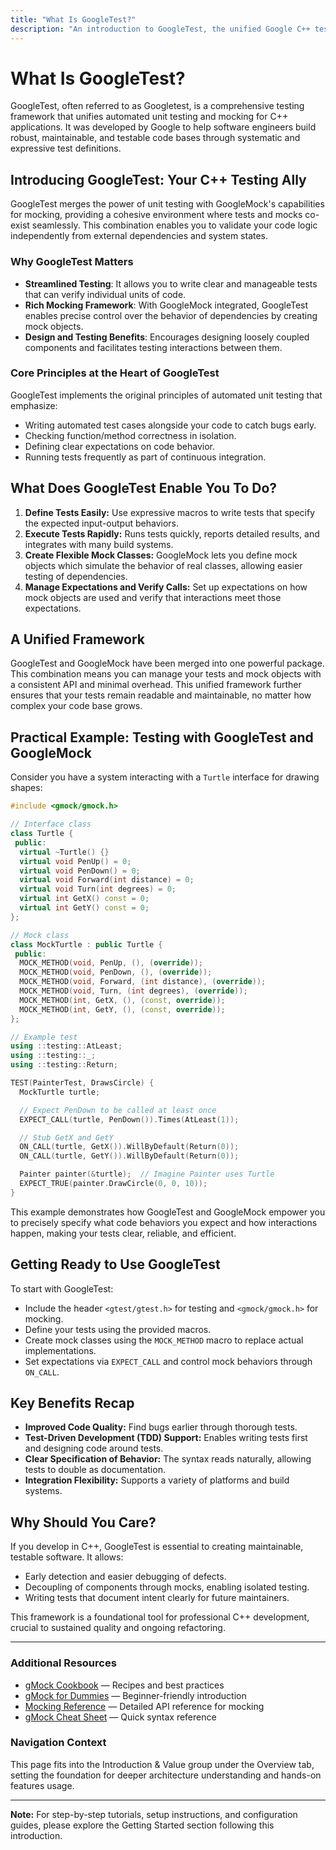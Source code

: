 ```yaml
---
title: "What Is GoogleTest?"
description: "An introduction to GoogleTest, the unified Google C++ test framework, detailing its merger with GoogleMock, scope, and the principles of automated unit testing it implements. Outlines what makes GoogleTest a critical tool for robust C++ software engineering."
---
```


# What Is GoogleTest?

GoogleTest, often referred to as Googletest, is a comprehensive testing framework that unifies automated unit testing and mocking for C++ applications. It was developed by Google to help software engineers build robust, maintainable, and testable code bases through systematic and expressive test definitions.

## Introducing GoogleTest: Your C++ Testing Ally

GoogleTest merges the power of unit testing with GoogleMock's capabilities for mocking, providing a cohesive environment where tests and mocks co-exist seamlessly. This combination enables you to validate your code logic independently from external dependencies and system states.

### Why GoogleTest Matters

- **Streamlined Testing**: It allows you to write clear and manageable tests that can verify individual units of code.
- **Rich Mocking Framework**: With GoogleMock integrated, GoogleTest enables precise control over the behavior of dependencies by creating mock objects.
- **Design and Testing Benefits**: Encourages designing loosely coupled components and facilitates testing interactions between them.

### Core Principles at the Heart of GoogleTest

GoogleTest implements the original principles of automated unit testing that emphasize:

- Writing automated test cases alongside your code to catch bugs early.
- Checking function/method correctness in isolation.
- Defining clear expectations on code behavior.
- Running tests frequently as part of continuous integration.

## What Does GoogleTest Enable You To Do?

1. **Define Tests Easily:** Use expressive macros to write tests that specify the expected input-output behaviors.
2. **Execute Tests Rapidly:** Runs tests quickly, reports detailed results, and integrates with many build systems.
3. **Create Flexible Mock Classes:** GoogleMock lets you define mock objects which simulate the behavior of real classes, allowing easier testing of dependencies.
4. **Manage Expectations and Verify Calls:** Set up expectations on how mock objects are used and verify that interactions meet those expectations.

## A Unified Framework

GoogleTest and GoogleMock have been merged into one powerful package. This combination means you can manage your tests and mock objects with a consistent API and minimal overhead. This unified framework further ensures that your tests remain readable and maintainable, no matter how complex your code base grows.

## Practical Example: Testing with GoogleTest and GoogleMock

Consider you have a system interacting with a `Turtle` interface for drawing shapes:

```cpp
#include <gmock/gmock.h>

// Interface class
class Turtle {
 public:
  virtual ~Turtle() {}
  virtual void PenUp() = 0;
  virtual void PenDown() = 0;
  virtual void Forward(int distance) = 0;
  virtual void Turn(int degrees) = 0;
  virtual int GetX() const = 0;
  virtual int GetY() const = 0;
};

// Mock class
class MockTurtle : public Turtle {
 public:
  MOCK_METHOD(void, PenUp, (), (override));
  MOCK_METHOD(void, PenDown, (), (override));
  MOCK_METHOD(void, Forward, (int distance), (override));
  MOCK_METHOD(void, Turn, (int degrees), (override));
  MOCK_METHOD(int, GetX, (), (const, override));
  MOCK_METHOD(int, GetY, (), (const, override));
};

// Example test
using ::testing::AtLeast;
using ::testing::_;
using ::testing::Return;

TEST(PainterTest, DrawsCircle) {
  MockTurtle turtle;

  // Expect PenDown to be called at least once
  EXPECT_CALL(turtle, PenDown()).Times(AtLeast(1));

  // Stub GetX and GetY
  ON_CALL(turtle, GetX()).WillByDefault(Return(0));
  ON_CALL(turtle, GetY()).WillByDefault(Return(0));

  Painter painter(&turtle);  // Imagine Painter uses Turtle
  EXPECT_TRUE(painter.DrawCircle(0, 0, 10));
}
```

This example demonstrates how GoogleTest and GoogleMock empower you to precisely specify what code behaviors you expect and how interactions happen, making your tests clear, reliable, and efficient.

## Getting Ready to Use GoogleTest

To start with GoogleTest:

- Include the header `<gtest/gtest.h>` for testing and `<gmock/gmock.h>` for mocking.
- Define your tests using the provided macros.
- Create mock classes using the `MOCK_METHOD` macro to replace actual implementations.
- Set expectations via `EXPECT_CALL` and control mock behaviors through `ON_CALL`.

## Key Benefits Recap

- **Improved Code Quality:** Find bugs earlier through thorough tests.
- **Test-Driven Development (TDD) Support:** Enables writing tests first and designing code around tests.
- **Clear Specification of Behavior:** The syntax reads naturally, allowing tests to double as documentation.
- **Integration Flexibility:** Supports a variety of platforms and build systems.

## Why Should You Care?

If you develop in C++, GoogleTest is essential to creating maintainable, testable software. It allows:

- Early detection and easier debugging of defects.
- Decoupling of components through mocks, enabling isolated testing.
- Writing tests that document intent clearly for future maintainers.

This framework is a foundational tool for professional C++ development, crucial to sustained quality and ongoing refactoring.

---

### Additional Resources

- [gMock Cookbook](https://google.github.io/googletest/gmock_cook_book.html) — Recipes and best practices
- [gMock for Dummies](https://google.github.io/googletest/gmock_for_dummies.html) — Beginner-friendly introduction
- [Mocking Reference](https://google.github.io/googletest/reference/mocking.md) — Detailed API reference for mocking
- [gMock Cheat Sheet](https://google.github.io/googletest/gmock_cheat_sheet.html) — Quick syntax reference

### Navigation Context

This page fits into the Introduction & Value group under the Overview tab, setting the foundation for deeper architecture understanding and hands-on features usage.

---

**Note:** For step-by-step tutorials, setup instructions, and configuration guides, please explore the Getting Started section following this introduction.

